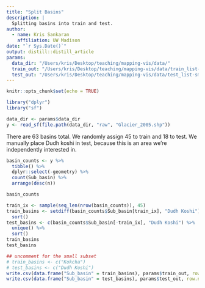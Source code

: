 ```yaml
---
title: "Split Basins"
description: |
  Splitting basins into train and test.
author:
  - name: Kris Sankaran
    affiliation: UW Madison
date: "`r Sys.Date()`"
output: distill::distill_article
params:
  data_dir: "/Users/kris/Desktop/teaching/mapping-vis/data/"
  train_out: "/Users/kris/Desktop/teaching/mapping-vis/data/train_list-small.csv"
  test_out: "/Users/kris/Desktop/teaching/mapping-vis/data/test_list-small.csv"
---
```


```r
knitr::opts_chunk$set(echo = TRUE)
```

```r
library("dplyr")
library("sf")
```

```r
data_dir <- params$data_dir
y <- read_sf(file.path(data_dir, "raw", "Glacier_2005.shp"))
```

There are 63 basins total. We randomly assign 45 to train and 18 to test. We
manually place Dudh koshi in test, because this is an area we're independently
interested in.

```r
basin_counts <- y %>%
  tibble() %>%
  dplyr::select(-geometry) %>%
  count(Sub_basin) %>%
  arrange(desc(n))

basin_counts
```

```r
train_ix <- sample(seq_len(nrow(basin_counts)), 45)
train_basins <- setdiff(basin_counts$Sub_basin[train_ix], "Dudh Koshi") %>%
  sort()
test_basins <- c(basin_counts$Sub_basin[-train_ix], "Dudh Koshi") %>%
  unique() %>%
  sort()
train_basins
test_basins
```

```r
## uncomment for the small subset
# train_basins <- c("Kokcha")
# test_basins <- c("Dudh Koshi")
write.csv(data.frame("Sub_basin" = train_basins), params$train_out, row.names = FALSE)
write.csv(data.frame("Sub_basin" = test_basins), params$test_out, row.names = FALSE)
```

